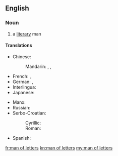 ==English==

===Noun===
{{en-noun|sg=[[man]] [[of]] [[letter]]s|men of letters}}

# a [[literary]] man

====Translations====
{{trans-top|a literary man}}
* Chinese:
*: Mandarin: {{t|cmn|文學家|sc=Hani}}, {{t|cmn|文学家|tr=wénxuéjiā|sc=Hani}} {{qualifier|any gender}}, {{t|cmn|文人|tr=wénrén|sc=Hani}}
* French: {{t+|fr|homme de lettres|m}}, {{t|fr|littérateur|m}}
* German: {{t|de|Literat|m}}, {{t|de|Literatin|f}}
* Interlingua: {{t|ia|homine de litteras}}
* Japanese: {{t|ja|文学者|tr=ぶんがくしゃ, bungakusha|sc=Jpan}} {{qualifier|any gender}}
{{trans-mid}}
* Manx: {{t-|gv|dooinney lettyraght|m}}
* Russian: {{t|ru|литератор|m|tr=literátor|sc=Cyrl}} {{qualifier|any gender}}
* Serbo-Croatian:
*: Cyrillic: {{t|sh|књижевник|m|sc=Cyrl}}
*: Roman: {{t|sh|književnik|m}}
* Spanish: {{t-|es|hombre de letras}}
{{trans-bottom}}

[[fr:man of letters]]
[[kn:man of letters]]
[[my:man of letters]]